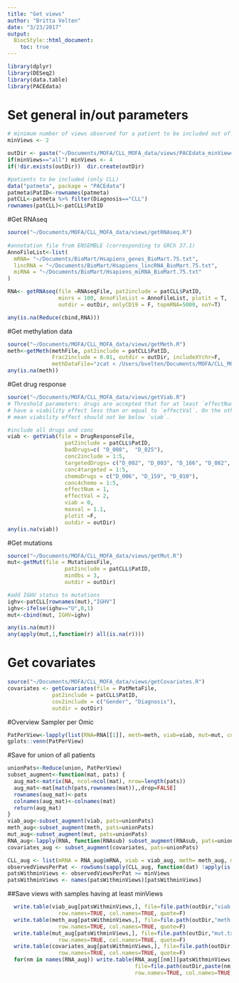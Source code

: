 ```yaml
---
title: "Get views"
author: "Britta Velten"
date: "3/23/2017"
output:
  BiocStyle::html_document:
    toc: true
---
```


```r
library(dplyr)
library(DESeq2)
library(data.table)
library(PACEdata)
```


# Set general in/out parameters
```r
# minimum number of views observed for a patient to be included out of 4 (RNA, meth, viab, mut), covariates are not considered
minViews <- 2

outDir <- paste("~/Documents/MOFA/CLL_MOFA_data/views/PACEdata_minView=",minViews, sep="")
if(minViews=="all") minViews <- 4
if(!dir.exists(outDir))  dir.create(outDir)

#patients to be included (only CLL)
data("patmeta", package = "PACEdata")
patmeta$PatID<-rownames(patmeta)
patCLL<-patmeta %>% filter(Diagnosis=="CLL")
rownames(patCLL)<-patCLL$PatID
```

#Get RNAseq
```r
source("~/Documents/MOFA/CLL_MOFA_data/views/getRNAseq.R")
  
#annotation file from ENSEMBLE (corresponding to GRCh 37.1)
AnnoFileList<-list(
  mRNA= "~/Documents/BioMart/Hsapiens_genes_BioMart.75.txt",
  lincRNA = "~/Documents/BioMart/Hsapiens_lincRNA_BioMart.75.txt",
  miRNA = "~/Documents/BioMart/Hsapiens_miRNA_BioMart.75.txt"
)

RNA<- getRNAseq(file =RNAseqFile, pat2include = patCLL$PatID,
                minrs = 100, AnnoFileList = AnnoFileList, plotit = T,
                outdir = outDir, onlyCD19 = F, topmRNA=5000, noY=T)

any(is.na(Reduce(cbind,RNA)))
```

#Get methylation data
```r
source("~/Documents/MOFA/CLL_MOFA_data/views/getMeth.R")
meth<-getMeth(methFile, pat2include = patCLL$PatID,
              Frac2include = 0.01, outdir = outDir, includeXYchr=F,
              methDataFile="zcat < /Users/bvelten/Documents/MOFA/CLL_MOFA_data/methylation/in/met.tsv.gz")
any(is.na(meth))
```

#Get drug response 
```r
source("~/Documents/MOFA/CLL_MOFA_data/views/getViab.R")
# Threshold parameters: drugs are accepted that for at least `effectNum` samples 
# have a viability effect less than or equal to `effectVal`. On the other hand, the 
# mean viability effect should not be below `viab`.

#include all drugs and conc
viab <- getViab(file = DrugResponseFile, 
                  pat2include = patCLL$PatID,
                  badDrugs=c( "D_008",  "D_025"), 
                  conc2include = 1:5,
                  targetedDrugs= c("D_002", "D_003", "D_166", "D_082", "D_079", "D_012", "D_030", "D_063", "D_083") , 
                  conc4targeted = 1:5,
                  chemoDrugs = c("D_006", "D_159", "D_010"),
                  conc4chemo = 1:5,
                  effectNum = 1,
                  effectVal = 2,
                  viab = 0, 
                  maxval = 1.1,
                  plotit =F,
                  outdir = outDir)
any(is.na(viab))
```

#Get mutations
```r
source("~/Documents/MOFA/CLL_MOFA_data/views/getMut.R")
mut<-getMut(file = MutationsFile, 
                  pat2include = patCLL$PatID,
                  minObs = 3,
                  outdir = outDir)

#add IGHV status to mutations
ighv<-patCLL[rownames(mut),"IGHV"]
ighv<-ifelse(ighv=="U",0,1)
mut<-cbind(mut, IGHV=ighv)

any(is.na(mut))
any(apply(mut,1,function(r) all(is.na(r))))
```

# Get covariates
```r
source("~/Documents/MOFA/CLL_MOFA_data/views/getCovariates.R")
covariates <- getCovariates(file = PatMetaFile,
              pat2include = patCLL$PatID,
              cov2include = c("Gender", "Diagnosis"),
              outdir = outDir)
```

#Overview Sampler per Omic
```r
PatPerView<-lapply(list(RNA=RNA[[1]], meth=meth, viab=viab, mut=mut, covariates = covariates), rownames)
gplots::venn(PatPerView)
```


#Save for union of all patients
```r
unionPats<-Reduce(union, PatPerView)
subset_augment<-function(mat, pats) {
  aug_mat<-matrix(NA, ncol=ncol(mat), nrow=length(pats))
  aug_mat<-mat[match(pats,rownames(mat)),,drop=FALSE]
  rownames(aug_mat)<-pats
  colnames(aug_mat)<-colnames(mat)
  return(aug_mat)
}
viab_aug<-subset_augment(viab, pats=unionPats)
meth_aug<-subset_augment(meth, pats=unionPats)
mut_aug<-subset_augment(mut, pats=unionPats)
RNA_aug<-lapply(RNA, function(RNAsub) subset_augment(RNAsub, pats=unionPats))
covariates_aug <- subset_augment(covariates, pats=unionPats)

CLL_aug <- list(mRNA = RNA_aug$mRNA, viab = viab_aug, meth= meth_aug, mut =mut_aug)
observedViewsPerPat <- rowSums(sapply(CLL_aug, function(dat) !apply(is.na(dat),1,all)))
patsWithminViews <- observedViewsPerPat >= minViews
patsWithminViews <- names(patsWithminViews)[patsWithminViews]
```

##Save views with samples having at least minViews
```r
  write.table(viab_aug[patsWithminViews,], file=file.path(outDir,"viab.txt"),
                row.names=TRUE, col.names=TRUE, quote=F)
  write.table(meth_aug[patsWithminViews,], file=file.path(outDir,"meth.txt"),
                row.names=TRUE, col.names=TRUE, quote=F)
  write.table(mut_aug[patsWithminViews,], file=file.path(outDir,"mut.txt"),
                row.names=TRUE, col.names=TRUE, quote=F)
  write.table(covariates_aug[patsWithminViews,], file=file.path(outDir,"covariates.txt"),
                row.names=TRUE, col.names=TRUE, quote=F)
  for(nm in names(RNA_aug)) write.table(RNA_aug[[nm]][patsWithminViews,],
                                        file=file.path(outDir,paste(nm,".txt", sep="")),
                                        row.names=TRUE, col.names=TRUE, quote=F)
```
